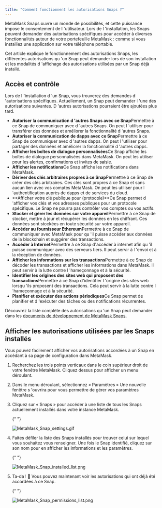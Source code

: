 ```yaml
---
title: "Comment fonctionnent les autorisations Snaps ?"
---
```


MetaMask Snaps ouvre un monde de possibilités, et cette puissance impose le consentement de l 'utilisateur. Lors de l 'installation, les Snaps peuvent demander des autorisations spécifiques pour accéder à diverses fonctionnalités autour de votre portefeuille MetaMask : comme si vous installiez une application sur votre téléphone portable.

Cet article explique le fonctionnement des autorisations Snaps, les différentes autorisations qu 'un Snap peut demander lors de son installation et les modalités d 'affichage des autorisations utilisées par un Snap déjà installé.

## Accès et contrôle

Lors de l 'installation d 'un Snap, vous trouverez des demandes d 'autorisations spécifiques. Actuellement, un Snap peut demander l 'une des autorisations suivantes. D 'autres autorisations pourraient être ajoutées plus tard.

- **Autoriser la communication d 'autres Snaps avec ce Snap**Permettre à ce Snap de communiquer avec d 'autres Snaps. On peut l 'utiliser pour transférer des données et améliorer la fonctionnalité d 'autres Snaps.
- **Autoriser la communication de dapps avec ce Snap**Permettre à ce Snap de communiquer avec d 'autres dapps. On peut l 'utiliser pour partager des données et améliorer la fonctionnalité d 'autres dapps.
- **Afficher les boîtes de dialogue personnalisées**Ce Snap affiche les boîtes de dialogue personnalisées dans MetaMask. On peut les utiliser pour les alertes, confirmations et invites de saisie.
- **Afficher les notifications**Ce Snap affiche les notifications dans MetaMask.
- **Dériver des clés arbitraires propres à ce Snap**Permettre à ce Snap de créer des clés arbitraires. Ces clés sont propres à ce Snap et sans aucun lien avec vos comptes MetaMask. On peut les utiliser pour l 'authentification auprès de dapps et de services du cloud.
- **Afficher votre clé publique pour (protocole)**Ce Snap permet d 'afficher vos clés et vos adresses publiques pour un protocole spécifique. Le Snap ne pourra pas contrôler vos comptes ou vos actifs.
- **Stocker et gérer les données sur votre appareil**Permettre à ce Snap de stocker, mettre à jour et récupérer les données en les chiffrant. Ces données sont stockées en toute sécurité sur votre appareil.
- **Accéder au fournisseur Ethereum**Permettre à ce Snap de communiquer avec MetaMask pour qu 'il puisse accéder aux données de la blockchain et suggérer des transactions.
- **Accéder à Internet**Permettre à ce Snap d'accéder à internet afin qu 'il puisse communiquer avec des serveurs tiers. Il peut servir à l 'envoi et à la réception de données.
- **Afficher les informations sur les transactions**Permettre à ce Snap de décoder les transactions et afficher les informations dans MetaMask. Il peut servir à la lutte contre l 'hameçonnage et à la sécurité.
- **Identifier les origines des sites web qui proposent des transactions**Permettre à ce Snap d'identifier l 'origine des sites web lorsqu 'ils proposent des transactions. Cela peut servir à la lutte contre l 'hameçonnage et à la sécurité.
- **Planifier et exécuter des actions périodiques**Ce Snap permet de planifier et d 'exécuter des tâches ou des notifications récurrentes.

Découvrez la liste complète des autorisations qu 'un Snap peut demander dans les [documents de développement de MetaMask Snaps](https://docs.metamask.io/guide/snaps-rpc-api.html).

## Afficher les autorisations utilisées par les Snaps installés

Vous pouvez facilement afficher vos autorisations accordées à un Snap en accédant à sa page de configuration dans MetaMask.

1. Recherchez les trois points verticaux dans le coin supérieur droit de votre fenêtre MetaMask. Cliquez dessus pour afficher un menu déroulant.

2. Dans le menu déroulant, sélectionnez « Paramètres » Une nouvelle fenêtre s 'ouvrira pour vous permettre de gérer vos paramètres MetaMask.

3. Cliquez sur « Snaps » pour accéder à une liste de tous les Snaps actuellement installés dans votre instance MetaMask.

   {" "}

   <div class="center-container">
     <div class="img-small">
       <img
         src={
           require("../../../../../img/metamask-snaps/how-do-snap-permissions-work/MetaMask_Snap_settings.gif")
             .default
         }
         alt="MetaMask_Snap_settings.gif"
       />
     </div>
   </div>

4. Faites défiler la liste des Snaps installés pour trouver celui sur lequel vous souhaitez vous renseigner. Une fois le Snap identifié, cliquez sur son nom pour en afficher les informations et les paramètres.

   {" "}

   <div class="center-container">
     <div class="img-small">
       <img
         src={
           require("../../../../../img/metamask-snaps/how-do-snap-permissions-work/MetaMask_Snap_installed_list.png")
             .default
         }
         alt="MetaMask_Snap_installed_list.png"
       />
     </div>
   </div>

5. Ta-da ! 🙌 Vous pouvez maintenant voir les autorisations qui ont déjà été accordées à ce Snap.

   {" "}

   <div class="center-container">
     <div class="img-small">
       <img
         src={
           require("../../../../../img/metamask-snaps/how-do-snap-permissions-work/MetaMask_Snap_permissions_list.png")
             .default
         }
         alt="MetaMask_Snap_permissions_list.png"
       />
     </div>
   </div>
